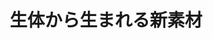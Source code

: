 ﻿---
title: "生体から生まれる新素材"
category: "生命理工学院"
vol: 54
interviewee: "岡畑・森 "
url: ""
tags: ["材料","生体","素材","結合","DNA"]
pdf: "54-2.pdf"
career: ""
pdfurl: "54-2/54-2.pdf"
preface: "岡畑・森では、DNAを材料として用いる研究を行っている。脂質複合体イオンを結合させたDNAから、フィルムの作製を試みたのである。"
---
